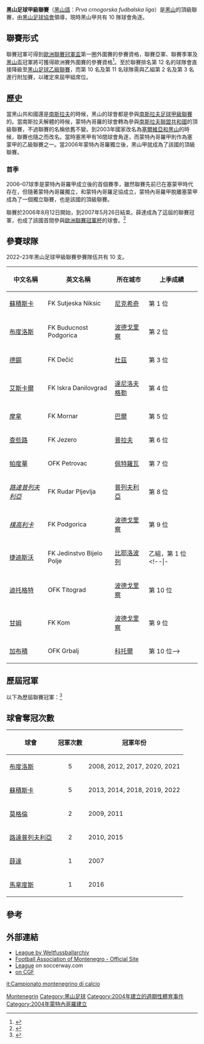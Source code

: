 {{noteTA
|1=zh-cn:黑山; zh-hk:黑山; zh-tw:蒙特內哥羅;
|2=zh-cn:塞黑; zh-hk:塞黑; zh-tw:塞蒙;
|3=zh-cn:黑甲; zh-hk:黑甲; zh-tw:蒙甲;
|G1=uefa
}}
{{Infobox football league
| name             = 黑山足球甲級聯賽
| image            = 
| pixels           = 
| country          = 黑山
| confed           = [[歐洲足球協會聯盟|UEFA]]（[[歐洲|歐洲]]）
| founded          = 2006年
| teams            = 10 隊
| relegation       = [[黑山足球乙級聯賽|黑山足球乙級聯賽]]
| level            = 第 1 級
| domest_cup       = [[黑山盃|黑山盃]]
| confed_cup       = [[歐洲聯賽冠軍盃|歐洲聯賽冠軍盃]]<br /> [[歐霸盃|歐霸盃]]<br /> [[歐洲協會聯賽|歐洲協會聯賽]]
| season           = 2021–22
| champions        = [[尼克希奇足球俱樂部|蘇積斯卡]]（第 5 次）
| most_champs      = [[布杜克諾斯特足球俱樂部|布度洛斯]]<br />[[尼克希奇足球俱樂部|蘇積斯卡]]（各 5 次）
| website          = [http://fscg.me/ 官方網站]
}}

'''黑山足球甲級聯賽'''（[[黑山語|黑山語]]：''Prva crnogorska fudbalska liga''）是[[黑山|黑山]]的頂級聯賽，由[[黑山足球協會|黑山足球協會]]領導，現時黑山甲共有 10 隊球會角逐。

== 聯賽形式 ==
聯賽冠軍可得到[[欧洲冠军联赛|歐洲聯賽冠軍盃]]第一圈外圍賽的參賽資格，聯賽亞軍、聯賽季軍及[[黑山盃|黑山盃]]冠軍將可獲得歐洲賽外圍賽的參賽資格<ref>{{Cite web|title=Access list for European Cup Football 2007/2008|url=http://www.xs4all.nl/~kassiesa/bert/uefa/access2007.html|accessdate=2020-10-09|archiveurl=https://web.archive.org/web/20070217073953/http://www.xs4all.nl/~kassiesa/bert/uefa/access2007.html|archivedate=2007-02-17|dead-url=yes}}</ref>。至於聯賽排名第 12 名的球隊會直接降級至[[黑山足球乙級聯賽|黑山足球乙級聯賽]]，而第 10 名及第 11 名球隊需與乙組第 2 名及第 3 名進行附加賽，以確定來屆甲組席位。

== 歷史 ==
當黑山共和國還是[[南斯拉夫社會主義聯邦共和國|南斯拉夫]]的時候，黑山的球會都是參與[[南斯拉夫足球甲級聯賽|南斯拉夫足球甲級聯賽]]的。當南斯拉夫解體的時候，蒙特內哥羅的球會轉為參與[[南斯拉夫聯盟共和國|南斯拉夫聯盟共和國]]的頂級聯賽，不過聯賽的名稱依舊不變。到2003年國家改名為[[塞爾維亞和黑山|塞爾維亞和黑山]]的時候，聯賽也隨之而改名。當時塞黑甲有16間球會角逐，而蒙特內哥羅甲則作為塞蒙甲的乙級聯賽之一。當2006年蒙特內哥羅獨立後，黑山甲就成為了該國的頂級聯賽。

=== 首季 ===
2006–07球季是蒙特內哥羅甲成立後的首個賽季，雖然聯賽先前已在塞蒙甲時代存在，但隨著蒙特內哥羅獨立，和蒙特內哥羅足協成立，蒙特內哥羅甲脫離塞蒙甲成為了一個獨立聯賽，也是該國的頂級聯賽。

聯賽於2006年8月12日開始，到2007年5月26日結束。薛達成為了這屆的聯賽冠軍，也成了該國首間參與[[歐洲聯賽冠軍杯|歐洲聯賽冠軍杯]]的球會。<ref>{{Cite web|title=RSSSF-Montenegro 2006/07|url=http://www.rsssf.com/tablesm/monteg07.html|accessdate=2007-07-29|archiveurl=https://www.webcitation.org/69T8NR5Zq?url=http://www.rsssf.com/tablesm/monteg07.html|archivedate=2012-07-27|dead-url=no}}</ref>

== 參賽球隊 ==
2022–23年黑山足球甲級聯賽參賽隊伍共有 10 支。

{| class="wikitable" style=font-size:100%
|-
!中文名稱
!英文名稱
!所在城市
!上季成績
|-
|[[尼克希奇足球俱樂部|蘇積斯卡]] || FK Sutjeska Niksic || [[尼克希奇|尼克希奇]] || 第 1 位
|-
|[[布杜克諾斯特足球俱樂部|布度洛斯]] || FK Buducnost Podgorica || [[波德戈里察|波德戈里察]] || 第 2 位
|-
|[[德錫足球會|德錫]] || FK Dečić || [[杜茲|杜茲]] || 第 3 位
|-
|[[艾斯卡爾足球會|艾斯卡爾]] || FK Iskra Danilovgrad || [[達尼洛夫格勒|達尼洛夫格勒]] || 第 4 位
|-
|[[莫爾納足球俱樂部|摩拿]] || FK Mornar || [[巴爾|巴爾]] || 第 5 位
|-
|[[查些路足球會|查些路]] || FK Jezero || [[普拉夫|普拉夫]] || 第 6 位
|-
|[[帕度華青年足球會|帕度華]] || OFK Petrovac || [[佩特羅瓦|佩特羅瓦]] || 第 7 位
|-
|''[[普列夫利亞礦工足球俱樂部|路達普列夫利亞]]'' || FK Rudar Pljevlja || [[普列夫利亞|普列夫利亞]] || 第 8 位
|-
|''[[樸高利卡足球會|樸高利卡]]'' || FK Podgorica || [[波德戈里察|波德戈里察]] || 第 9 位
|-
|[[耶丁斯托沃足球俱樂部|捷迪斯沃]] || FK Jedinstvo Bijelo Polje || [[比耶洛波列|比耶洛波列]] || 乙組，第 1 位
<!--|-
|[[澤塔足球俱樂部|薛達]] || FK Zeta || [[波德戈里察|波德戈里察]] || 第 10 位
|-
|[[波德戈里察青年足球俱樂部|迪托格特]] || OFK Titograd || [[波德戈里察|波德戈里察]] || 第 10 位
|-
|[[甘姆足球會|甘姆]] || FK Kom || [[波德戈里察|波德戈里察]] || 第 9 位
|-
|[[格爾巴利足球俱樂部|加布積]] || OFK Grbalj || [[科托爾|科托爾]] || 第 10 位-->
|}

== 歷屆冠軍 ==
以下為歷屆聯賽冠軍：<ref>{{cite web|title=Moldova - List of Champions|url=http://www.rsssf.com/tablesf/fyromchamp.html|accessdate=2013年10月5日|publisher=RSSSF|archiveurl=https://web.archive.org/web/20171230073655/http://rsssf.com/tablesf/fyromchamp.html|archivedate=2017年12月30日|dead-url=no}}</ref>

{{columns-list|4|
*2006–07：[[澤塔足球俱樂部|薛達]]
*2007–08：[[布杜克諾斯特足球俱樂部|布度洛斯]]
*2008–09：[[莫格倫足球會|莫格倫]]
*2009–10：[[普列夫利亞礦工足球俱樂部|路達普列夫利亞]]
*2010–11：[[莫格倫足球會|莫格倫]]
*2011–12：[[布杜克諾斯特足球俱樂部|布度洛斯]]
*2012–13：[[尼克希奇足球俱樂部|蘇積斯卡]]
*2013–14：[[尼克希奇足球俱樂部|蘇積斯卡]]
*2014–15：[[普列夫利亞礦工足球俱樂部|路達普列夫利亞]]
*2015–16：[[波德戈里察青年足球俱樂部|馬拿度斯]]
*2016–17：[[布杜克諾斯特足球俱樂部|布度洛斯]]
*2017–18：[[尼克希奇足球俱樂部|蘇積斯卡]]
*2018–19：[[尼克希奇足球俱樂部|蘇積斯卡]]
*2019–20：[[布杜克諾斯特足球俱樂部|布度洛斯]]
*2020–21：[[布杜克諾斯特足球俱樂部|布度洛斯]]
*2021–22：[[尼克希奇足球俱樂部|蘇積斯卡]]
}}

== 球會奪冠次數 ==
{| class="wikitable"
|-
! 球會
! 冠軍次數
! 冠軍年份
|-
| [[布杜克諾斯特足球俱樂部|布度洛斯]]
| align=center|5
| 2008, 2012, 2017, 2020, 2021
|-
|[[尼克希奇足球俱樂部|蘇積斯卡]]
| align=center|5
| 2013, 2014, 2018, 2019, 2022
|-
| [[莫格倫足球會|莫格倫]]
| align=center|2
| 2009, 2011
|-
|[[普列夫利亞礦工足球俱樂部|路達普列夫利亞]]
| align=center|2
| 2010, 2015
|-
| [[澤塔足球俱樂部|薛達]]
| align=center|1
| 2007
|-
| [[波德戈里察青年足球俱樂部|馬拿度斯]]
| align=center|1
| 2016
|}

== 參考 ==
{{reflist|3}}

== 外部連結 ==
*[https://web.archive.org/web/20080714204000/http://www.weltfussballarchiv.com/Vereinsprofil-indexnew.php?liga=328 League by Weltfussballarchiv]  {{in lang|en}}
*[http://www.fscg.me Football Association of Montenegro - Official Site]
*[https://int.soccerway.com/national/montenegro/ League] on soccerway.com
*[http://www.cg-fudbal.com/ on CGF]

{{歐洲頂級足球聯賽}}

[[Category:歐洲各國足球聯賽|Montenegrin]]
[[Category:黑山足球|Category:黑山足球]]
[[Category:2004年建立的週期性體育事件|Category:2004年建立的週期性體育事件]]
[[Category:2004年蒙特內哥羅建立|Category:2004年蒙特內哥羅建立]]
[[it:Campionato_montenegrino_di_calcio|it:Campionato montenegrino di calcio]]